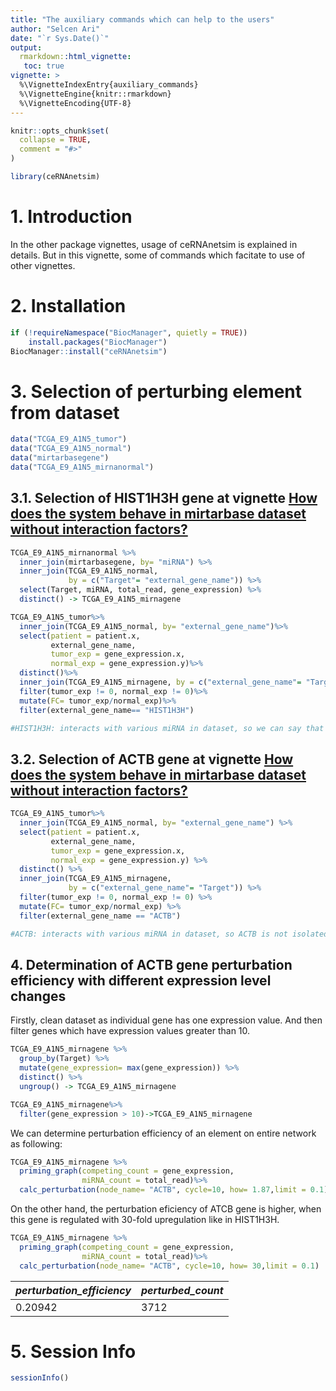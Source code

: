 ```yaml
---
title: "The auxiliary commands which can help to the users"
author: "Selcen Ari"
date: "`r Sys.Date()`"
output: 
  rmarkdown::html_vignette:
   toc: true
vignette: >
  %\VignetteIndexEntry{auxiliary_commands}
  %\VignetteEngine{knitr::rmarkdown}
  %\VignetteEncoding{UTF-8}
---
```


```r
knitr::opts_chunk$set(
  collapse = TRUE,
  comment = "#>"
)
```

```r
library(ceRNAnetsim)
```

# 1. Introduction

In the other package vignettes, usage of ceRNAnetsim is explained in details. But in this vignette, some of commands which facitate to use of other vignettes.

# 2. Installation

```r
if (!requireNamespace("BiocManager", quietly = TRUE))
    install.packages("BiocManager")
BiocManager::install("ceRNAnetsim")
```

# 3. Selection of perturbing element from dataset

```r
data("TCGA_E9_A1N5_tumor")
data("TCGA_E9_A1N5_normal")
data("mirtarbasegene")
data("TCGA_E9_A1N5_mirnanormal")
```

## 3.1. Selection of HIST1H3H gene at vignette [How does the system behave in mirtarbase dataset without interaction factors?](https://selcenari.github.io/ceRNAnetsim/articles/mirtarbase_example.html)

```r
TCGA_E9_A1N5_mirnanormal %>%
  inner_join(mirtarbasegene, by= "miRNA") %>%
  inner_join(TCGA_E9_A1N5_normal, 
             by = c("Target"= "external_gene_name")) %>%
  select(Target, miRNA, total_read, gene_expression) %>%
  distinct() -> TCGA_E9_A1N5_mirnagene
```


```r
TCGA_E9_A1N5_tumor%>%
  inner_join(TCGA_E9_A1N5_normal, by= "external_gene_name")%>%
  select(patient = patient.x, 
         external_gene_name, 
         tumor_exp = gene_expression.x, 
         normal_exp = gene_expression.y)%>%
  distinct()%>%
  inner_join(TCGA_E9_A1N5_mirnagene, by = c("external_gene_name"= "Target"))%>%
  filter(tumor_exp != 0, normal_exp != 0)%>%
  mutate(FC= tumor_exp/normal_exp)%>%
  filter(external_gene_name== "HIST1H3H")

#HIST1H3H: interacts with various miRNA in dataset, so we can say that HIST1H3H is non-isolated competing element and increases to 30-fold.

```

## 3.2. Selection of ACTB gene at vignette [How does the system behave in mirtarbase dataset without interaction factors?](https://selcenari.github.io/ceRNAnetsim/articles/mirtarbase_example.html)

```r
TCGA_E9_A1N5_tumor%>%
  inner_join(TCGA_E9_A1N5_normal, by= "external_gene_name") %>%
  select(patient = patient.x, 
         external_gene_name, 
         tumor_exp = gene_expression.x, 
         normal_exp = gene_expression.y) %>%
  distinct() %>%
  inner_join(TCGA_E9_A1N5_mirnagene, 
             by = c("external_gene_name"= "Target")) %>%
  filter(tumor_exp != 0, normal_exp != 0) %>%
  mutate(FC= tumor_exp/normal_exp) %>%
  filter(external_gene_name == "ACTB")

#ACTB: interacts with various miRNA in dataset, so ACTB is not isolated node in network and increases to 1.87-fold.

```

## 4. Determination of ACTB gene perturbation efficiency with different expression level changes

Firstly, clean dataset as individual gene has one expression value. And then filter genes which have expression values greater than 10.

```r
TCGA_E9_A1N5_mirnagene %>%    
  group_by(Target) %>%        
  mutate(gene_expression= max(gene_expression)) %>%
  distinct() %>%
  ungroup() -> TCGA_E9_A1N5_mirnagene

TCGA_E9_A1N5_mirnagene%>%
  filter(gene_expression > 10)->TCGA_E9_A1N5_mirnagene

```

We can determine perturbation efficiency of an element on entire network as following:

```r
TCGA_E9_A1N5_mirnagene %>% 
  priming_graph(competing_count = gene_expression, 
                miRNA_count = total_read)%>%
  calc_perturbation(node_name= "ACTB", cycle=10, how= 1.87,limit = 0.1)
```

On the other hand, the perturbation eficiency of ATCB gene is higher, when this gene is regulated with 30-fold upregulation like in HIST1H3H.

```r
TCGA_E9_A1N5_mirnagene %>% 
  priming_graph(competing_count = gene_expression, 
                miRNA_count = total_read)%>%
  calc_perturbation(node_name= "ACTB", cycle=10, how= 30,limit = 0.1)
```

|*perturbation_efficiency*|*perturbed_count*|
|-------------------|-----------------|
|0.20942 | 3712 |

# 5. Session Info
```r
sessionInfo()
```
